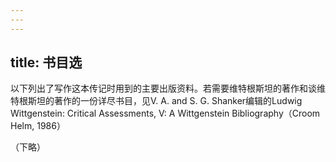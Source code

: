 ```yaml
---
---
---
```

title: 书目选
---






以下列出了写作这本传记时用到的主要出版资料。若需要维特根斯坦的著作和谈维特根斯坦的著作的一份详尽书目，见V. A. and S. G. Shanker编辑的Ludwig Wittgenstein: Critical Assessments, V: A Wittgenstein Bibliography（Croom Helm, 1986）

（下略）